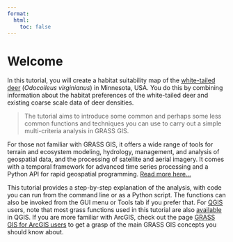 ```yaml
---
format:
  html:
    toc: false
---
```


# Welcome {.unnumbered}

In this tutorial, you will create a habitat suitability map of the [white-tailed deer](https://en.wikipedia.org/wiki/White-tailed_deer) (*Odocoileus virginianus*) in Minnesota, USA. You do this by combining information about the habitat preferences of the white-tailed deer and existing coarse scale data of deer densities.

> The tutorial aims to introduce some common and perhaps some less common functions and techniques you can use to carry out a simple multi-criteria analysis in GRASS GIS.

For those not familiar with GRASS GIS, it offers a wide range of tools for terrain and ecosystem modeling, hydrology, management, and analysis of geospatial data, and the processing of satellite and aerial imagery. It comes with a temporal framework for advanced time series processing and a Python API for rapid geospatial programming. [Read more here...](https://grass.osgeo.org/)

This tutorial provides a step-by-step explanation of the analysis, with code you can run from the command line or as a Python script. The functions can also be invoked from the GUI menu or Tools tab if you prefer that. For [QGIS](https://qgis.org/) users, note that most grass functions used in this tutorial are also [available](https://docs.qgis.org/3.34/en/docs/user_manual/grass_integration/grass_integration.html) in QGIS. If you are more familiar with ArcGIS, check out the page [GRASS GIS for ArcGIS users](https://grasswiki.osgeo.org/wiki/GRASS_GIS_for_ArcGIS_users) to get a grasp of the main GRASS GIS concepts you should know about.



